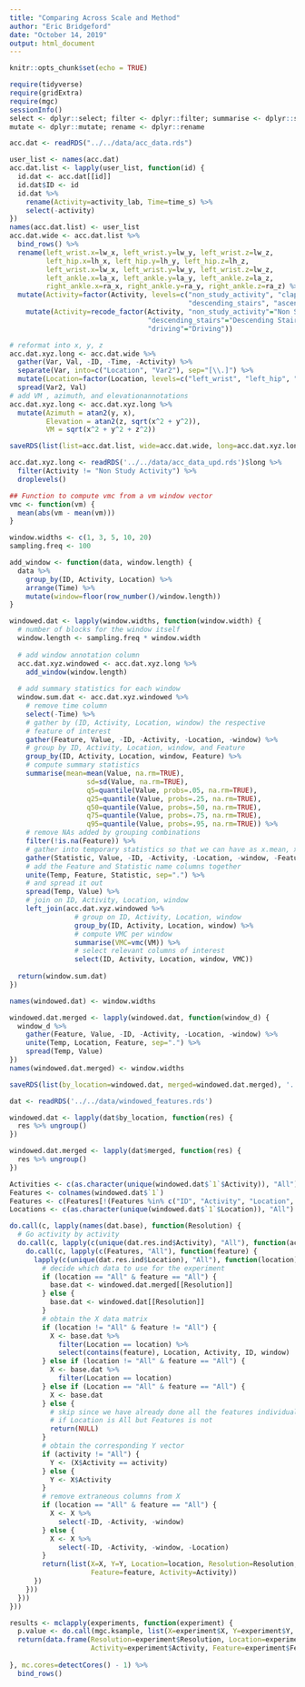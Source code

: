 ```yaml
---
title: "Comparing Across Scale and Method"
author: "Eric Bridgeford"
date: "October 14, 2019"
output: html_document
---
```


```r
knitr::opts_chunk$set(echo = TRUE)
```

```r
require(tidyverse)
require(gridExtra)
require(mgc)
sessionInfo()
select <- dplyr::select; filter <- dplyr::filter; summarise <- dplyr::summarise
mutate <- dplyr::mutate; rename <- dplyr::rename
```

```r
acc.dat <- readRDS("../../data/acc_data.rds")
```

```r
user_list <- names(acc.dat)
acc.dat.list <- lapply(user_list, function(id) {
  id.dat <- acc.dat[[id]]
  id.dat$ID <- id
  id.dat %>%
    rename(Activity=activity_lab, Time=time_s) %>%
    select(-activity)
})
names(acc.dat.list) <- user_list
acc.dat.wide <- acc.dat.list %>%
  bind_rows() %>%
  rename(left_wrist.x=lw_x, left_wrist.y=lw_y, left_wrist.z=lw_z,
         left_hip.x=lh_x, left_hip.y=lh_y, left_hip.z=lh_z,
         left_wrist.x=lw_x, left_wrist.y=lw_y, left_wrist.z=lw_z,
         left_ankle.x=la_x, left_ankle.y=la_y, left_ankle.z=la_z,
         right_ankle.x=ra_x, right_ankle.y=ra_y, right_ankle.z=ra_z) %>%
  mutate(Activity=factor(Activity, levels=c("non_study_activity", "clapping", "walking",
                                            "descending_stairs", "ascending_stairs", "driving"))) %>%
    mutate(Activity=recode_factor(Activity, "non_study_activity"="Non Study Activity", "clapping"="Clapping", "walking"="Walking",
                                  "descending_stairs"="Descending Stairs", "ascending_stairs"="Ascending Stairs",
                                  "driving"="Driving"))

# reformat into x, y, z
acc.dat.xyz.long <- acc.dat.wide %>%
  gather(Var, Val, -ID, -Time, -Activity) %>%
  separate(Var, into=c("Location", "Var2"), sep="[\\.]") %>%
  mutate(Location=factor(Location, levels=c("left_wrist", "left_hip", "left_ankle", "right_ankle"))) %>%
  spread(Var2, Val)
# add VM , azimuth, and elevationannotations
acc.dat.xyz.long <- acc.dat.xyz.long %>%
  mutate(Azimuth = atan2(y, x),
         Elevation = atan2(z, sqrt(x^2 + y^2)),
         VM = sqrt(x^2 + y^2 + z^2))
```

```r
saveRDS(list(list=acc.dat.list, wide=acc.dat.wide, long=acc.dat.xyz.long), "../../data/acc_data_upd.rds")
```

```r
acc.dat.xyz.long <- readRDS('../../data/acc_data_upd.rds')$long %>%
  filter(Activity != "Non Study Activity") %>%
  droplevels()
```

```r
## Function to compute vmc from a vm window vector
vmc <- function(vm) {
  mean(abs(vm - mean(vm)))
}

window.widths <- c(1, 3, 5, 10, 20)
sampling.freq <- 100

add_window <- function(data, window.length) {
  data %>%
    group_by(ID, Activity, Location) %>%
    arrange(Time) %>%
    mutate(window=floor(row_number()/window.length))
}

windowed.dat <- lapply(window.widths, function(window.width) {
  # number of blocks for the window itself
  window.length <- sampling.freq * window.width
  
  # add window annotation column
  acc.dat.xyz.windowed <- acc.dat.xyz.long %>%
    add_window(window.length)
  
  # add summary statistics for each window
  window.sum.dat <- acc.dat.xyz.windowed %>%
    # remove time column
    select(-Time) %>%
    # gather by (ID, Activity, Location, window) the respective
    # feature of interest
    gather(Feature, Value, -ID, -Activity, -Location, -window) %>%
    # group by ID, Activity, Location, window, and Feature
    group_by(ID, Activity, Location, window, Feature) %>%
    # compute summary statistics
    summarise(mean=mean(Value, na.rm=TRUE),
                   sd=sd(Value, na.rm=TRUE),
                   q5=quantile(Value, probs=.05, na.rm=TRUE),
                   q25=quantile(Value, probs=.25, na.rm=TRUE),
                   q50=quantile(Value, probs=.50, na.rm=TRUE),
                   q75=quantile(Value, probs=.75, na.rm=TRUE),
                   q95=quantile(Value, probs=.95, na.rm=TRUE)) %>%
    # remove NAs added by grouping combinations
    filter(!is.na(Feature)) %>%
    # gather into temporary statistics so that we can have as x.mean, x.max, y.mean, y.max, etc.
    gather(Statistic, Value, -ID, -Activity, -Location, -window, -Feature) %>%
    # add the Feature and Statistic name columns together
    unite(Temp, Feature, Statistic, sep=".") %>%
    # and spread it out
    spread(Temp, Value) %>%
    # join on ID, Activity, Location, window
    left_join(acc.dat.xyz.windowed %>%
                # group on ID, Activity, Location, window
                group_by(ID, Activity, Location, window) %>%
                # compute VMC per window
                summarise(VMC=vmc(VM)) %>%
                # select relevant columns of interest
                select(ID, Activity, Location, window, VMC))
  
  return(window.sum.dat)
})

names(windowed.dat) <- window.widths

windowed.dat.merged <- lapply(windowed.dat, function(window_d) {
  window_d %>%
    gather(Feature, Value, -ID, -Activity, -Location, -window) %>%
    unite(Temp, Location, Feature, sep=".") %>%
    spread(Temp, Value)
})
names(windowed.dat.merged) <- window.widths

saveRDS(list(by_location=windowed.dat, merged=windowed.dat.merged), '../../data/windowed_features.rds')
```

```r
dat <- readRDS('../../data/windowed_features.rds')

windowed.dat <- lapply(dat$by_location, function(res) {
  res %>% ungroup()
})

windowed.dat.merged <- lapply(dat$merged, function(res) {
  res %>% ungroup()
})
```

```r
Activities <- c(as.character(unique(windowed.dat$`1`$Activity)), "All")
Features <- colnames(windowed.dat$`1`)
Features <- c(Features[!(Features %in% c("ID", "Activity", "Location", "window"))], "All")
Locations <- c(as.character(unique(windowed.dat$`1`$Location)), "All")

do.call(c, lapply(names(dat.base), function(Resolution) {
  # Go activity by activity
  do.call(c, lapply(c(unique(dat.res.ind$Activity), "All"), function(activity) {
    do.call(c, lapply(c(Features, "All"), function(feature) {
      lapply(c(unique(dat.res.ind$Location), "All"), function(location) {
        # decide which data to use for the experiment
        if (location == "All" & feature == "All") {
          base.dat <- windowed.dat.merged[[Resolution]]
        } else {
          base.dat <- windowed.dat[[Resolution]]
        }
        # obtain the X data matrix
        if (location != "All" & feature != "All") {
          X <- base.dat %>%
            filter(Location == location) %>%
            select(contains(feature), Location, Activity, ID, window)
        } else if (location != "All" & feature == "All") {
          X <- base.dat %>%
            filter(Location == location)
        } else if (Location == "All" & feature == "All") {
          X <- base.dat
        } else {
          # skip since we have already done all the features individually 
          # if Location is All but Features is not
          return(NULL)
        }
        # obtain the corresponding Y vector
        if (activity != "All") {
          Y <- (X$Activity == activity)
        } else {
          Y <- X$Activity
        }
        # remove extraneous columns from X
        if (location == "All" & feature == "All") {
          X <- X %>%
            select(-ID, -Activity, -window)
        } else {
          X <- X %>%
            select(-ID, -Activity, -window, -Location)
        }
        return(list(X=X, Y=Y, Location=location, Resolution=Resolution,
                    Feature=feature, Activity=Activity))
      })
    }))
  }))
}))

results <- mclapply(experiments, function(experiment) {
  p.value <- do.call(mgc.ksample, list(X=experiment$X, Y=experiment$Y, nperm=100))$p.value
  return(data.frame(Resolution=experiment$Resolution, Location=experiment$Location,
                    Activity=experiment$Activity, Feature=experiment$Feature, p.value=p.value))
  
}, mc.cores=detectCores() - 1) %>%
  bind_rows()
```
